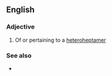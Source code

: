==English==

===Adjective===
{{en-adj|-}}

# Of or pertaining to a [[heteroheptamer]]

===See also===
* {{l|en|homoheptameric}}